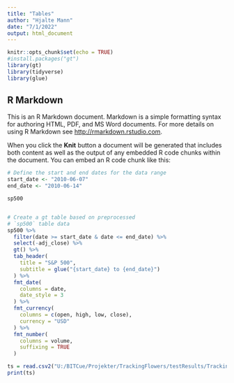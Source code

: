 ```yaml
---
title: "Tables"
author: "Hjalte Mann"
date: "7/1/2022"
output: html_document
---
```


```r
knitr::opts_chunk$set(echo = TRUE)
#install.packages("gt")
library(gt)
library(tidyverse)
library(glue)
```

## R Markdown

This is an R Markdown document. Markdown is a simple formatting syntax for authoring HTML, PDF, and MS Word documents. For more details on using R Markdown see <http://rmarkdown.rstudio.com>.

When you click the **Knit** button a document will be generated that includes both content as well as the output of any embedded R code chunks within the document. You can embed an R code chunk like this:
```r

# Define the start and end dates for the data range
start_date <- "2010-06-07"
end_date <- "2010-06-14"

sp500


# Create a gt table based on preprocessed
# `sp500` table data
sp500 %>%
  filter(date >= start_date & date <= end_date) %>%
  select(-adj_close) %>%
  gt() %>%
  tab_header(
    title = "S&P 500",
    subtitle = glue("{start_date} to {end_date}")
  ) %>%
  fmt_date(
    columns = date,
    date_style = 3
  ) %>%
  fmt_currency(
    columns = c(open, high, low, close),
    currency = "USD"
  ) %>%
  fmt_number(
    columns = volume,
    suffixing = TRUE
  )
```
```r
ts = read.csv2("U:/BITCue/Projekter/TrackingFlowers/testResults/TrackingScores.csv")
print(ts)

```


